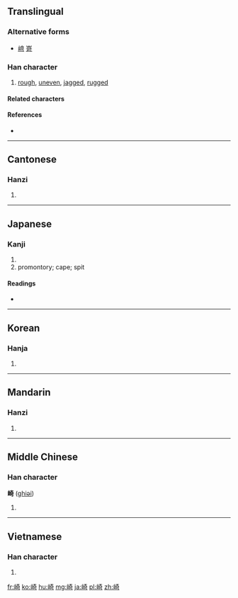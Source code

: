 {{also|埼|﨑|嵜}}
==Translingual==
===Alternative forms===
* [[﨑]] [[嵜]]

===Han character===
{{Han char|rn=46|rad=山|as=08|sn=11|four=2472<sub>1</sub>|canj=山大一口 (UKMR)|ids=⿰[[山]][[奇]]}}

# [[rough]], [[uneven]], [[jagged]], [[rugged]]

====Related characters====

====References====
* {{Han ref|kx=0313.190|dkj=08169|dj=0614.150|hdz=10778.100|uh=5D0E|ud=23822|bh=B154|bd=45396}}

----

==Cantonese==

===Hanzi===
{{yue-hanzi|jyut=|y=kei1}}

# {{defn|lang=yue|sort=山08}}

----

==Japanese==

===Kanji===
{{ja-kanji|grade=c|rs=山08}}

# {{defn|lang=ja|sort=山08}}
# promontory; cape; spit

====Readings====
* {{ja-readings|on=[[き]] (ki)|kun=[[さき]] (saki), [[ざき]] (zaki), [[けわしい]] (kewashii)}}

----

==Korean==

===Hanja===
{{ko-hanja|hangeul=기|rv=gi|mr=ki}}

# {{defn|lang=ko|sort=山08}}

----

==Mandarin==

===Hanzi===
{{cmn-hanzi|pin=[[qí]] ([[qi2]])|wg=ch'i<sup>2</sup>}}

# {{defn|lang=cmn|sort=山08}}

----

==Middle Chinese==

===Han character===
'''崎''' ([[ghiəi]])

# {{defn|lang=zhx-mid|sort=山08}}

----

==Vietnamese==

===Han character===
{{vi-hantu|[[khi]], [[kì]]|rs=山08}}

# {{defn|lang=vi|sort=山08}}

[[fr:崎]]
[[ko:崎]]
[[hu:崎]]
[[mg:崎]]
[[ja:崎]]
[[pl:崎]]
[[zh:崎]]